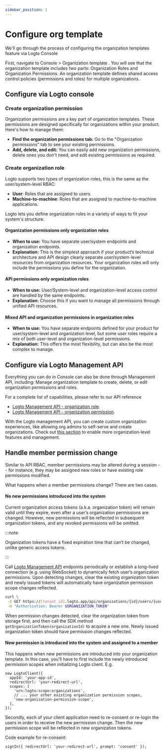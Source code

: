 ```yaml
---
sidebar_position: 1
---
```


# Configure org template

We'll go through the process of configuring the organization templates feature via Logto Console

First, navigate to <CloudLink to="/organization-template">Console > Organization template </CloudLink>. You will see that the organization template includes two parts: Organization Roles and Organization Permissions. An organization template defines shared access control policies (permissions and roles) for multiple organizations.

## Configure via Logto console

### Create organization permission

Organization permissions are a key part of organization templates. These permissions are designed specifically for organizations within your product. Here's how to manage them:

- **Find the organization permissions tab:** Go to the "Organization permissions" tab to see your existing permissions.
- **Add, delete, and edit:** You can easily add new organization permissions, delete ones you don't need, and edit existing permissions as required.

### Create organization role

Logto supports two types of organization roles, this is the same as the user/system-level RBAC:

- **User**: Roles that are assigned to users.
- **Machine-to-machine**: Roles that are assigned to machine-to-machine applications.

Logto lets you define organization roles in a variety of ways to fit your system's structure:

#### Organization permissions only organization roles

- **When to use:** You have separate user/system endpoints and organization endpoints.
- **Explanation:** This is the simplest approach if your product’s technical architecture and API design clearly separate user/system-level resources from organization resources. Your organization roles will only include the permissions you define for the organization.

#### API permissions only organization roles

- **When to use:** User/System-level and organization-level access control are handled by the same endpoints.
- **Explanation:** Choose this if you want to manage all permissions through unified API resources.

#### Mixed API and organization permissions in organization roles

- **When to use:** You have separate endpoints defined for your product for user/system-level and organization level, but some user roles require a mix of both user-level and organization-level permissions.
- **Explanation:** This offers the most flexibility, but can also be the most complex to manage.

## Configure via Logto Management API

Everything you can do in Console can also be done through Management API, including: Manage organization template to create, delete, or edit organization permissions and roles.

For a complete list of capabilities, please refer to our API reference

- [Logto Management API - organization role](https://openapi.logto.io/operation/operation-updateorganizationrole).
- [Logto Management API - organization permission](https://openapi.logto.io/operation/operation-listorganizationscopes).

With the Logto management API, you can create custom organization experiences, like allowing org admins to self-serve and create organizations. Check out [this section](/end-user-flows/organization-experience/) to enable more organization-level features and management.

## Handle member permission change

Similar to API RBAC, member permissions may be altered during a session -- for instance, they may be assigned new roles or have existing role permissions modified.

What happens when a member permissions change? There are two cases.

#### No new permissions introduced into the system

Current organization access tokens (a.k.a. organization token) will remain valid until they expire, even after a user’s organization permissions are changed. However, new permissions will be reflected in subsequent organization tokens, and any revoked permissions will be omitted.

:::note

Organization tokens have a fixed expiration time that can’t be changed, unlike generic access tokens.

:::

Call [Logto Management API](../../../integrate-logto/interact-with-management-api/) endpoints periodically or establish a long-lived connection (e.g. using WebSocket) to dynamically fetch user’s organization permissions. Upon detecting changes, clear the existing organization token and newly issued tokens will automatically have organization permission scope changes reflected.

```bash
curl \
 -X GET https://[tenant_id].logto.app/api/organizations/{id}/users/{userId}/scopes \
 -H "Authorization: Bearer $ORGANIZATION_TOKEN"
```

When permission changes detected, clear the organization token from storage first, and then call the SDK method `getOrganizationToken(organizationId)` to acquire a new one. Newly issued organization token should have permission changes reflected.

#### New permission is introduced into the system and assigned to a member

This happens when new permissions are introduced into your organization template. In this case, you’ll have to first include the newly introduced permission scopes when initializing Logto client. E.g.

```tsx
new LogtoClient({
  appId: 'your-app-id',
  redirectUrl: 'your-redirect-url',
  scopes: [
    'urn:logto:scope:organizations',
    // ... your other existing organization permission scopes,
    'new-organization-permission-scope',
  ],
});
```

Secondly, each of your client application need to re-consent or re-login the users in order to receive the new permission change. Then the new permission scope will be reflected in new organization tokens.

Code example for re-consent:

```tsx
signIn({ redirectUrl: 'your-redirect-url', prompt: 'consent' });
```
